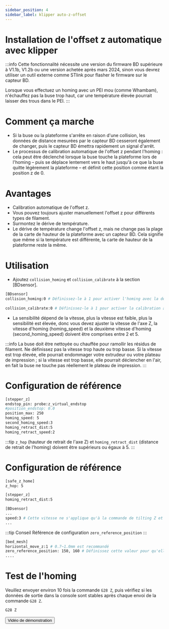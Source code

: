 ```yaml
---
sidebar_position: 4
sidebar_label: klipper auto-z-offset
---
```


# Installation de l'offset z automatique avec klipper

:::info
Cette fonctionnalité nécessite une version du firmware BD supérieure à V1.1b, V1.2b ou une version achetée après mars 2024, sinon vous devrez utiliser un outil externe comme STlink pour flasher le firmware sur le capteur BD.

Lorsque vous effectuez un homing avec un PEI mou (comme Whambam), n'échauffez pas la buse trop haut, car une température élevée pourrait laisser des trous dans le PEI.
:::

# Comment ça marche
* Si la buse ou la plateforme s'arrête en raison d'une collision, les données de distance mesurées par le capteur BD cesseront également de changer, puis le capteur BD émettra rapidement un signal d'arrêt.
* Le processus de calibration automatique de l'offset z pendant l'homing : cela peut être déclenché lorsque la buse touche la plateforme lors de l'homing – puis se déplace lentement vers le haut jusqu'à ce que la buse quitte légèrement la plateforme – et définit cette position comme étant la position z de 0.

# Avantages
* Calibration automatique de l'offset z.
* Vous pouvez toujours ajuster manuellement l'offset z pour différents types de filament.
* Surmontez le dérive de température.
* Le dérive de température change l'offset z, mais ne change pas la plage de la carte de hauteur de la plateforme avec un capteur BD. Cela signifie que même si la température est différente, la carte de hauteur de la plateforme reste la même.

# Utilisation

* Ajoutez `collision_homing` et `collision_calibrate` à la section [BDsensor].
``` bash
[BDsensor] 
collision_homing:0 # Définissez-le à 1 pour activer l'homing avec la détection de collision de la buse. Désactivez-le en le définissant à 0. Définissez-le à 1 pour activer l'homing avec la détection de collision de la buse. Désactivez-le en le définissant à 0.
                   
collision_calibrate:0 # Définissez-le à 1 pour activer la calibration automatique du capteur BD avec la détection de collision de la buse. Désactivez-le en le définissant à 0. Cela signifie que nous n'avons pas besoin de déplacer la buse manuellement sur la plateforme et de faire un test papier avant d'envoyer la commande de calibration M102 S-6.
```

* La sensibilité dépend de la vitesse, plus la vitesse est faible, plus la sensibilité est élevée, donc vous devez ajuster la vitesse de l'axe Z, la vitesse d'homing (homing_speed) et la deuxième vitesse d'homing (second_homing_speed) doivent être comprises entre 2 et 5.

:::info
La buse doit être nettoyée ou chauffée pour ramollir les résidus de filament.
Ne définissez pas la vitesse trop haute ou trop basse. Si la vitesse est trop élevée, elle pourrait endommager votre extrudeur ou votre plateau de impression ; si la vitesse est trop basse, elle pourrait déclencher en l'air, en fait la buse ne touche pas réellement le plateau de impression.
:::

# Configuration de référence
``` bash
[stepper_z]
endstop_pin: probe:z_virtual_endstop
#position_endstop: 0.0
position_max: 250
homing_speed: 5
second_homing_speed:3
homing_retract_dist:5
homing_retract_speed:2
```

:::tip
`z_hop` (hauteur de retrait de l'axe Z) et `homing_retract_dist` (distance de retrait de l'homing) doivent être supérieurs ou égaux à 5.
:::
# Configuration de référence

```bash
[safe_z_home]
z_hop: 5 

[stepper_z]
homing_retract_dist:5
```
```bash
[BDsensor] 
...
speed:3 # Cette vitesse ne s'applique qu'à la commande de tilting Z et de précision de sonde.
...

```
:::tip Conseil
Référence de configuration `zero_reference_position`
:::

``` bash
[bed_mesh]
horizontal_move_z:1 # 0.7~1.0mm est recommandé
zero_reference_position: 150, 160 # Définissez cette valeur pour qu'elle soit la même que celle de la position home_xy_position dans la section
....
```

# Test de l'homing
Veuillez envoyer environ 10 fois la commande `G28 Z`, puis vérifiez si les données de sortie dans la console sont stables après chaque envoi de la commande `G28 Z`.
``` bash
G28 Z
```
<Button variant="contained" disableElevation href="https://www.youtube.com/watch?v=RuPoXbrSPDc">Vidéo de démonstration</Button>
